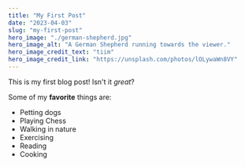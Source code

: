 ```yaml
---
title: "My First Post"
date: "2023-04-03"
slug: "my-first-post"
hero_image: "./german-shepherd.jpg"
hero_image_alt: "A German Shepherd running towards the viewer."
hero_image_credit_text: "tiim"
hero_image_credit_link: "https://unsplash.com/photos/lOLywaWn8VY"
---
```


This is my first blog post! Isn't it _great_?

Some of my **favorite** things are:

- Petting dogs
- Playing Chess
- Walking in nature
- Exercising
- Reading
- Cooking
